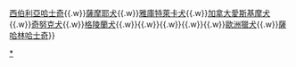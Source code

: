 {{Navbox
|name=雪橇犬種
|title=[[雪橇犬]]
|list1=[[阿拉斯加雪橇犬]]{{.w}}[[西伯利亞哈士奇]]{{.w}}[[薩摩耶犬]]{{.w}}[[雅庫特萊卡犬]]{{.w}}[[加拿大愛斯基摩犬]]{{.w}}[[奇努克犬]]{{.w}}[[格陵蘭犬]]{{.w}}{{le|拉布拉多哈士奇|Labrador Husky}}{{.w}}{{le|北因纽特犬|Northern Inuit Dog}}{{.w}}{{link-en|塞佩莱西伯利亞雪橇犬|Seppala Siberian Sleddog}}{{.w}}{{link-en|塔瑪斯根狼犬|Tamaskan Dog}}{{.w}}[[歐洲獵犬]]{{.w}}[[薩哈林哈士奇]]}}<noinclude>[[Category:雪橇犬|*]]
</noinclude>
